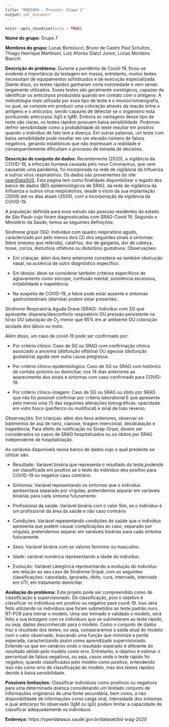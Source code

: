 ```yaml
---
title: "MAE5904 - Projeto: Etapa 1"
output: pdf_document
---
```


```r
knitr::opts_chunk$set(echo = TRUE)
```

**Nome do grupo:** Grupo 7

**Membros do grupo:** Lucas Bortolucci, Bruno de Castro Paul Schultze, Thiago Henrique Martinoni, Luiz Afonso Glatzl Junior, Lucas Monteiro Bianchi

**Descrição do problema:** Durante a pandêmia de Covid-19, ficou-se evidente a importância da testagem em massa, entretanto, muitos testes necessitam de equipamentos sofisticados e de execução especializada. Diante disso, os testes rápidos ganharam certa notoriedade e vem sendo largamente utilizados. Esses testes são geralmente sorológicos, capazes de identificar os anticorpos produzidos quando em contato com o antígeno. A metodologia mais utilizada por esse tipo de teste é o imunocromatografia, no qual, se consiste em produzir uma coloração através da reação entre o antígeno e o anticorpo, sendo capazes de detectar se o organismo esta porduzindo anticorpos (IgG e IgM). Embora as vantagens desse tipo de teste são claras, os testes rápidos possuem baixa sensibilidade. Podemos definir sensibilidade como a probabilidade do teste resultar em positivo quando o indíviduo de fato tem a doença. Em outras palavras, um teste com baixa sensibilidade pode resultar em um elevado número de falsos negativos, gerando estatísticas que não expressam a realidade e consequentemente dificultam o processo de tomada de decisões.

**Descrição do conjunto de dados:** Recentemente (2020), a vigilância da COVID-19, a infecção humana causada pelo novo Coronavírus, que vem causando uma pandemia, foi incorporada na rede de vigilância da Influenza e outros vírus respiratórios. Os dados são provenientes do site [openDataSUS](https://opendatasus.saude.gov.br/dataset/bd-srag-2020). Esta página tem como finalidade disponibilizar o legado dos banco de dados (BD) epidemiológicos de SRAG, da rede de vigilância da Influenza e outros vírus respiratórios, desde o início da sua implantação (2009) até os dias atuais (2020), com a incorporação da vigilância da COVID-19.

A população definida para esse estudo são pessoas residentes do estado de São Paulo cujo foram diagnosticadas com SRAG-Covid 19. Segundo o Ministério da Saúde, temos as seguintes definições:

Sindrome gripal (SG): Indivíduo com quadro respiratório agudo, caracterizado por pelo menos dois (2) dos seguintes sinais e sintomas: febre (mesmo que referida), calafrios, dor de garganta, dor de cabeça, tosse, coriza, distúrbios olfativos ou distúrbios gustativos.
Observações:

* Em crianças: além dos itens anteriores considera-se também obstrução nasal, na ausência de outro diagnóstico específico.

* Em idosos: deve-se considerar também critérios específicos de agravamento como sincope, confusão mental, sonolência excessiva, irritabilidade e inapetência.

* Na suspeita de COVID-19, a febre pode estar ausente e sintomas gastrointestinais (diarreia) podem estar presentes.

Síndrome Respiratória Aguda Grave (SRAG): Indivíduo com SG que apresente: dispneia/desconforto respiratório OU pressão persistente no tórax OU saturação de $O_2$ menor que $95\%$ em ar ambiente OU coloração azulada dos lábios ou rosto.

Além disso, um caso de covid-19 pode ser confirmado por:

* Por critério clínico: Caso de SG ou SRAG com confirmação clínica associado a anosmia (disfunção olfativa) OU ageusia (disfunção gustatória) aguda sem outra causa pregressa.

* Por critério clínico-epidemiológico: Caso de SG ou SRAG com histórico de contato próximo ou domiciliar, nos 14 dias anteriores ao aparecimento dos sinais e sintomas com caso confirmado para COVID-19.

* Por critério clínico-imagem: Caso de SG ou SRAG ou óbito por SRAG que não foi possível confirmar por critério laboratorial E que apresente pelo menos uma (1) das seguintes alterações tomográficas: opacidade em vidro fosco (periférico ou multifocal) e sinal de halo reverso.

\indent Observações: Em crianças: além dos itens anteriores, observar os batimentos de asa de nariz, cianose, tiragem intercostal, desidratação e inapetência;
Para efeito de notificação no Sivep-Gripe, devem ser considerados os casos de SRAG hospitalizados ou os óbitos por SRAG independente de hospitalização.

As variáveis disponiveis nesse banco de dados cujo o qual predente-se utilizar são:

* Resultado: Variável binária que representa o resultado do teste,podendo ser classificada em positivo se o testo do indivíduo deu positivo para COVID-19 ou negativo caso contrário.

* Sintomas: Variável repesentando os sintomas que o indivíduo apresentava separado por vírgulas, pretendemos separar em variáveis binárias para cada sintoma futuramente.

* Profissional da saúde: Variável binária com o valor Sim, se o indivíduo é um profissional da área da saúde e não caso contrário

* Condições: Variável repesentando condições de saúde que o indivíduo apresenta que podem causar complicações ao caso, separado por vírgulas, pretendemos separar em variáveis binárias para cada sintoma futuramente.

* Sexo: Variável binária com os valores feminino ou masculino.

* Idade: variável numérica representando a idade do indivíduo.

* Evolução: Variável categórica representando a evolução do indivíduo em relação ao seu caso de Sindrome Gripal, com as seguintes classificações: cancelado, ignorado, óbito, cura, internado, internado em UTI, em tratamento domiciliar.

**Avaliação do problema:** Este projeto pode ser compreendido como de classificação e supervisionado. De classificação, pois o objetivo é classificar os indivíduos em positivo ou negativo para covid-19. Isso será feito utilizando os indivíduos que foram submetidos ao teste padrão ouro, RT-PCR para treinar o modelo. Uma vez treinado e validado o modelo, será feito a sua testagem com os indivíduos que se submeteram ao teste rápido, ou seja, dados desconhecido para o modelo. Como o conjunto de dados traz o resultado dos testes, ou seja, compararemos a saída atual do modelo com o valor observado, buscando uma função que minimize a perda esperada, caracterizando assim como aprendizado supervisionado. Entende-se que em cenários onde o resultado esperado é diferente do resultado obtido pelo modelo como erro. Entretanto, o objetivo é estimar o percentual de falsos negativos, ou seja, casos onde o teste rápido foi negativo, quando classificados pelo modelo como positivo, entendendo isso não como erro de classificação do modelo, mas dos testes rápidos devido à baixa sensibilidade.

**Possiveis limitações:** Classificar indivíduos como positivos ou negativos para uma determinada doença considerando um limitado conjunto de informações originários de uma fonte secundária, bem como, a não disponibilidade de informações como carga viral, intensidade dos sintomas e qual anticorpo foi observado (IgM ou IgG) podem limitar a capacidade de classificar adequadamente os indivíduos.

**Endereço:** https://opendatasus.saude.gov.br/dataset/bd-srag-2020
